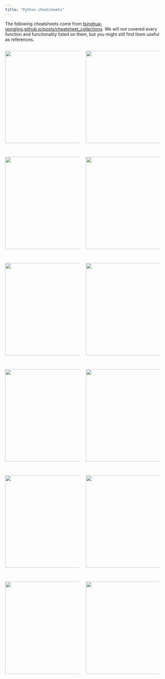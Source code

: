 ```yaml
---
title: "Python cheatsheets"
---
```


The following cheatsheets come from [tsinghua-gongjing.github.io/posts/cheatsheet_collections](https://tsinghua-gongjing.github.io/posts/cheatsheet_collections.html){.uri}. We will not covered every function and functionality listed on them, but you might still find them useful as references.

::: columns
::: {.column width="50%"}
[![](cheatsheets/pandas1.png){fig-alt="ggplot2 cheat sheet" fig-align="left" width="300"}](https://raw.githubusercontent.com/rstudio/cheatsheets/main/data-visualization.pdf)

<br>

[![](cheatsheets/numpy.png){fig-alt="ggplot2 cheat sheet" fig-align="left" width="300"}](https://raw.githubusercontent.com/rstudio/cheatsheets/main/tidyr.pdf)

<br>

[![](cheatsheets/seaborn.png){fig-alt="ggplot2 cheat sheet" fig-align="left" width="300"}](https://raw.githubusercontent.com/rstudio/cheatsheets/main/strings.pdf)

<br>

[![](cheatsheets/scikit-learn.png){fig-alt="ggplot2 cheat sheet" fig-align="left" width="300"}](https://raw.githubusercontent.com/rstudio/cheatsheets/main/lubridate.pdf)

<br>

![](cheatsheets/git1.png){fig-align="left" width="300"}

<br>

![](cheatsheets/markdown1.png){fig-align="left" width="300"}
:::

::: {.column width="50%"}
[![](cheatsheets/pandas2.png){fig-alt="ggplot2 cheat sheet" fig-align="right" width="300"}](https://raw.githubusercontent.com/rstudio/cheatsheets/main/data-transformation.pdf)

<br>

[![](cheatsheets/data-import.png){fig-alt="ggplot2 cheat sheet" fig-align="right" width="300"}](https://raw.githubusercontent.com/rstudio/cheatsheets/main/data-import.pdf)

<br>

[![](cheatsheets/matplotlib.png){fig-alt="ggplot2 cheat sheet" fig-align="right" width="300"}](https://raw.githubusercontent.com/rstudio/cheatsheets/main/factors.pdf)

<br>

[![](cheatsheets/jupyter.png){fig-alt="ggplot2 cheat sheet" fig-align="right" width="300"}](https://raw.githubusercontent.com/rstudio/cheatsheets/main/rstudio-ide.pdf)

<br>

![](cheatsheets/git2.png){fig-align="right" width="300"}

<br>

![](cheatsheets/markdown2.png){fig-align="right" width="300"}
:::
:::
